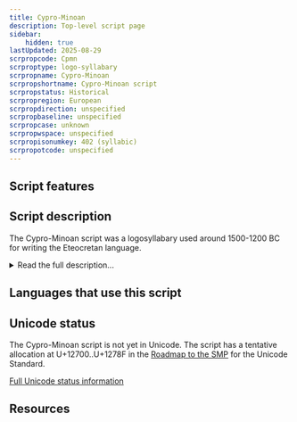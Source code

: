 ```yaml
---
title: Cypro-Minoan
description: Top-level script page
sidebar:
    hidden: true
lastUpdated: 2025-08-29
scrpropcode: Cpmn
scrproptype: logo-syllabary
scrpropname: Cypro-Minoan
scrpropshortname: Cypro-Minoan script
scrpropstatus: Historical
scrpropregion: European
scrpropdirection: unspecified
scrpropbaseline: unspecified
scrpropcase: unknown
scrpropwspace: unspecified
scrpropisonumkey: 402 (syllabic)
scrpropotcode: unspecified
---
```



## Script features

<ScriptInfo />

## Script description

The Cypro-Minoan script was a logosyllabary used around 1500-1200 BC for writing the Eteocretan language.

<details>
<summary>Read the full description...</summary>The name of the script reflects the possibilities that it derived from a Minoan script and is ancestral to the [Cypriot](/scrlang/scripts/cprt) script.
</details>

## Languages that use this script

<WsList script='Cpmn' wsMax='5' />

## Unicode status

The Cypro-Minoan script is not yet in Unicode. The script has a tentative allocation at U+12700..U+1278F in the [Roadmap to the SMP](http://www.unicode.org/roadmaps/smp/) for the Unicode Standard.


[Full Unicode status information](/scrlang/unicode/cpmn-unicode)

## Resources

<ScriptResources detailSummary='seemore' />

